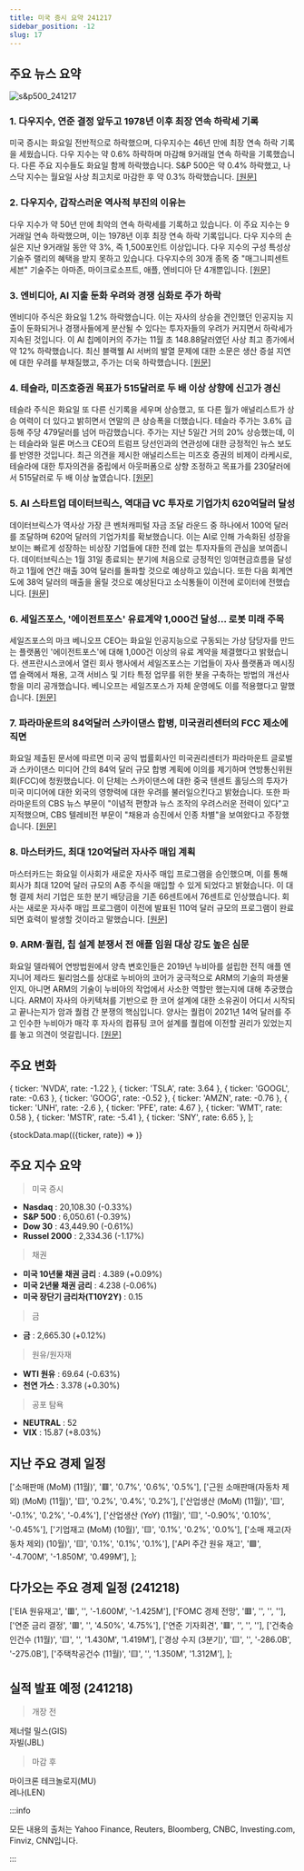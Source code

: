 ```yaml
---
title: 미국 증시 요약 241217
sidebar_position: -12
slug: 17
---
```


## 주요 뉴스 요약

![s&p500_241217](/map/241217.png)

### 1. **다우지수, 연준 결정 앞두고 1978년 이후 최장 연속 하락세 기록**

미국 증시는 화요일 전반적으로 하락했으며, 다우지수는 46년 만에 최장 연속 하락 기록을 세웠습니다. 다우 지수는 약 0.6% 하락하며 마감해 9거래일 연속 하락을 기록했습니다. 다른 주요 지수들도 화요일 함께 하락했습니다. S&P 500은 약 0.4% 하락했고, 나스닥 지수는 월요일 사상 최고치로 마감한 후 약 0.3% 하락했습니다. [[원문]](https://finance.yahoo.com/news/live/stock-market-today-dow-logs-longest-losing-streak-since-1978-as-stocks-slide-ahead-of-fed-decision-210053679.html)

### 2. **다우지수, 갑작스러운 역사적 부진의 이유는**

다우 지수가 약 50년 만에 최악의 연속 하락세를 기록하고 있습니다. 이 주요 지수는 9거래일 연속 하락했으며, 이는 1978년 이후 최장 연속 하락 기록입니다. 다우 지수의 손실은 지난 9거래일 동안 약 3%, 즉 1,500포인트 이상입니다. 다우 지수의 구성 특성상 기술주 랠리의 혜택을 받지 못하고 있습니다. 다우지수의 30개 종목 중 "매그니피센트 세븐" 기술주는 아마존, 마이크로소프트, 애플, 엔비디아 단 4개뿐입니다. [[원문]](https://finance.yahoo.com/news/why-the-dow-is-suddenly-in-a-historic-funk-230823272.html)

### 3. **엔비디아, AI 지출 둔화 우려와 경쟁 심화로 주가 하락**

엔비디아 주식은 화요일 1.2% 하락했습니다. 이는 자사의 상승을 견인했던 인공지능 지출이 둔화되거나 경쟁사들에게 분산될 수 있다는 투자자들의 우려가 커지면서 하락세가 지속된 것입니다. 이 AI 칩메이커의 주가는 11월 초 148.88달러였던 사상 최고 종가에서 약 12% 하락했습니다. 최신 블랙웰 AI 서버의 발열 문제에 대한 소문은 생산 증설 지연에 대한 우려를 부채질했고, 주가는 더욱 하락했습니다. [[원문]](https://finance.yahoo.com/news/nvidia-stock-slides-amid-ai-spending-slowdown-fears-increased-competition-145636549.html)

### 4. **테슬라, 미즈호증권 목표가 515달러로 두 배 이상 상향에 신고가 경신**

테슬라 주식은 화요일 또 다른 신기록을 세우며 상승했고, 또 다른 월가 애널리스트가 상승 여력이 더 있다고 밝히면서 연말의 큰 상승폭을 더했습니다. 테슬라 주가는 3.6% 급등해 주당 479달러를 넘어 마감했습니다. 주가는 지난 5일간 거의 20% 상승했는데, 이는 테슬라와 일론 머스크 CEO의 트럼프 당선인과의 연관성에 대한 긍정적인 뉴스 보도를 반영한 것입니다. 최근 의견을 제시한 애널리스트는 미즈호 증권의 비제이 라케시로, 테슬라에 대한 투자의견을 중립에서 아웃퍼폼으로 상향 조정하고 목표가를 230달러에서 515달러로 두 배 이상 높였습니다. [[원문]](https://finance.yahoo.com/news/tesla-stock-jumps-to-another-high-as-mizuho-more-than-doubles-price-target-to-515-163030620.html)

### 5. **AI 스타트업 데이터브릭스, 역대급 VC 투자로 기업가치 620억달러 달성**

데이터브릭스가 역사상 가장 큰 벤처캐피털 자금 조달 라운드 중 하나에서 100억 달러를 조달하며 620억 달러의 기업가치를 확보했습니다. 이는 AI로 인해 가속화된 성장을 보이는 빠르게 성장하는 비상장 기업들에 대한 전례 없는 투자자들의 관심을 보여줍니다. 데이터브릭스는 1월 31일 종료되는 분기에 처음으로 긍정적인 잉여현금흐름을 달성하고 1월에 연간 매출 30억 달러를 돌파할 것으로 예상하고 있습니다. 또한 다음 회계연도에 38억 달러의 매출을 올릴 것으로 예상된다고 소식통들이 이전에 로이터에 전했습니다. [[원문]](https://www.reuters.com/technology/databricks-secures-62-bln-valuation-ai-focused-funding-round-2024-12-17/)

### 6. **세일즈포스, '에이전트포스' 유료계약 1,000건 달성... 로봇 미래 주목**

세일즈포스의 마크 베니오프 CEO는 화요일 인공지능으로 구동되는 가상 담당자를 만드는 플랫폼인 '에이전트포스'에 대해 1,000건 이상의 유료 계약을 체결했다고 밝혔습니다. 샌프란시스코에서 열린 회사 행사에서 세일즈포스는 기업들이 자사 플랫폼과 메시징 앱 슬랙에서 채용, 고객 서비스 및 기타 특정 업무를 위한 봇을 구축하는 방법의 개선사항을 미리 공개했습니다. 베니오프는 세일즈포스가 자체 운영에도 이를 적용했다고 말했습니다. [[원문]](https://www.reuters.com/technology/artificial-intelligence/salesforce-closes-1000-paid-agentforce-deals-looks-robot-future-2024-12-17/)

### 7. **파라마운트의 84억달러 스카이댄스 합병, 미국권리센터의 FCC 제소에 직면**

화요일 제출된 문서에 따르면 미국 공익 법률회사인 미국권리센터가 파라마운트 글로벌과 스카이댄스 미디어 간의 84억 달러 규모 합병 계획에 이의를 제기하며 연방통신위원회(FCC)에 청원했습니다. 이 단체는 스카이댄스에 대한 중국 텐센트 홀딩스의 투자가 미국 미디어에 대한 외국의 영향력에 대한 우려를 불러일으킨다고 밝혔습니다. 또한 파라마운트의 CBS 뉴스 부문이 "이념적 편향과 뉴스 조작의 우려스러운 전력이 있다"고 지적했으며, CBS 텔레비전 부문이 "채용과 승진에서 인종 차별"을 보여왔다고 주장했습니다. [[원문]](https://www.reuters.com/legal/paramounts-84-bln-skydance-merger-faces-fcc-challenge-by-center-american-rights-2024-12-17/)

### 8. **마스터카드, 최대 120억달러 자사주 매입 계획**

마스터카드는 화요일 이사회가 새로운 자사주 매입 프로그램을 승인했으며, 이를 통해 회사가 최대 120억 달러 규모의 A종 주식을 매입할 수 있게 되었다고 밝혔습니다. 이 대형 결제 처리 기업은 또한 분기 배당금을 기존 66센트에서 76센트로 인상했습니다. 회사는 새로운 자사주 매입 프로그램이 이전에 발표된 110억 달러 규모의 프로그램이 완료되면 효력이 발생할 것이라고 말했습니다. [[원문]](https://www.reuters.com/business/finance/mastercard-buy-back-up-12-billion-shares-2024-12-17/)

### 9. **ARM·퀄컴, 칩 설계 분쟁서 전 애플 임원 대상 강도 높은 심문**

화요일 델라웨어 연방법원에서 양측 변호인들은 2019년 누비아를 설립한 전직 애플 엔지니어 제라드 윌리엄스를 상대로 누비아의 코어가 궁극적으로 ARM의 기술의 파생물인지, 아니면 ARM의 기술이 누비아의 작업에서 사소한 역할만 했는지에 대해 추궁했습니다. ARM이 자사의 아키텍처를 기반으로 한 코어 설계에 대한 소유권이 어디서 시작되고 끝나는지가 암과 퀄컴 간 분쟁의 핵심입니다. 양사는 퀄컴이 2021년 14억 달러를 주고 인수한 누비아가 매각 후 자사의 컴퓨팅 코어 설계를 퀄컴에 이전할 권리가 있었는지를 놓고 의견이 엇갈립니다. [[원문]](https://www.reuters.com/legal/arm-qualcomm-lawyers-grill-ex-apple-exec-chip-design-battle-2024-12-17/)

## 주요 변화

  { ticker: 'NVDA', rate: -1.22 },
  { ticker: 'TSLA', rate: 3.64 },
  { ticker: 'GOOGL', rate: -0.63 },
  { ticker: 'GOOG', rate: -0.52 },
  { ticker: 'AMZN', rate: -0.76 },
  { ticker: 'UNH', rate: -2.6 },
  { ticker: 'PFE', rate: 4.67 },
  { ticker: 'WMT', rate: 0.58 },
  { ticker: 'MSTR', rate: -5.41 },
  { ticker: 'SNY', rate: 6.65 },
];

{stockData.map(({ticker, rate}) => <StockCardMini key={ticker} ticker={ticker} rate={rate}></StockCardMini>)}

## 주요 지수 요약

> 미국 증시

- **Nasdaq** : 20,108.30 (-0.33%)
- **S&P 500** : 6,050.61 (-0.39%)
- **Dow 30** : 43,449.90 (-0.61%)
- **Russel 2000** : 2,334.36 (-1.17%)

> 채권

- **미국 10년물 채권 금리** : 4.389 (+0.09%)
- **미국 2년물 채권 금리** : 4.238 (-0.06%)
- **미국 장단기 금리차(T10Y2Y)** : 0.15

> 금

- **금** : 2,665.30 (+0.12%)

> 원유/원자재

- **WTI 원유** : 69.64 (-0.63%)
- **천연 가스** : 3.378 (+0.30%)

> 공포 탐욕

- **NEUTRAL** : 52
- **VIX** : 15.87 (+8.03%)

## 지난 주요 경제 일정

  ['소매판매 (MoM) (11월)', '🟥', '0.7%', '0.6%', '0.5%'],
  ['근원 소매판매(자동차 제외) (MoM) (11월)', '🟨', '0.2%', '0.4%', '0.2%'],
  ['산업생산 (MoM) (11월)', '🟨', '-0.1%', '0.2%', '-0.4%'],
  ['산업생산 (YoY) (11월)', '🟨', '-0.90%', '0.10%', '-0.45%'],
  ['기업재고 (MoM) (10월)', '🟨', '0.1%', '0.2%', '0.0%'],
  ['소매 재고(자동차 제외) (10월)', '🟨', '0.1%', '0.1%', '0.1%'],
  ['API 주간 원유 재고', '🟩', '-4.700M', '-1.850M', '0.499M'],
];

<EconomicCalendar data={eventsData} />

## 다가오는 주요 경제 일정 (241218)

  ['EIA 원유재고', '🟥', '', '-1.600M', '-1.425M'],
  ['FOMC 경제 전망', '🟥', '', '', ''],
  ['연준 금리 결정', '🟥', '', '4.50%', '4.75%'],
  ['연준 기자회견', '🟥', '', '', ''],
  ['건축승인건수 (11월)', '🟨', '', '1.430M', '1.419M'],
  ['경상 수지 (3분기)', '🟨', '', '-286.0B', '-275.0B'],
  ['주택착공건수 (11월)', '🟨', '', '1.350M', '1.312M'],
];

<EconomicCalendar data={nextEventsData} />

## 실적 발표 예정 (241218)

> 개장 전

제너럴 밀스(GIS)  
자빌(JBL)

> 마감 후

마이크론 테크놀로지(MU)  
레나(LEN)

:::info

모든 내용의 출처는 Yahoo Finance, Reuters, Bloomberg, CNBC, Investing.com, Finviz, CNN입니다.

:::
